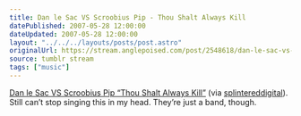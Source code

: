 ```yaml
---
title: Dan le Sac VS Scroobius Pip - Thou Shalt Always Kill
datePublished: 2007-05-28 12:00:00
dateUpdated: 2007-05-28 12:00:00
layout: "../../../layouts/posts/post.astro"
originalUrl: https://stream.anglepoised.com/post/2548618/dan-le-sac-vs-scroobius-pip-thou-shalt-always
source: tumblr stream
tags: ["music"]
---
```



<YouTube id="https://www.youtube.com/watch?v=yoN6XfyQsr4" />

[Dan le Sac VS Scroobius Pip “Thou Shalt Always Kill”](https://www.youtube.com/watch?v=yoN6XfyQsr4) (via [splintereddigital](http://youtube.com/user/splintereddigital)). Still can’t stop singing this in my head. They’re just a band, though.
